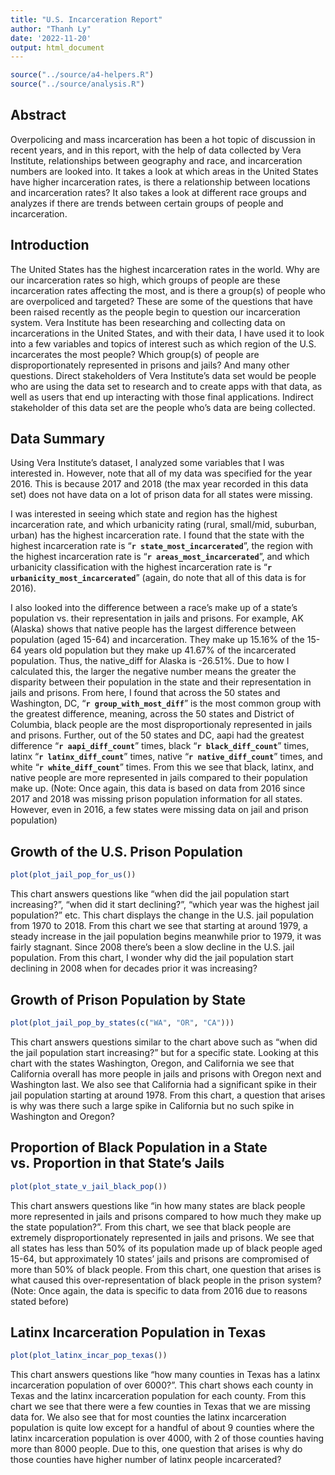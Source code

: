 ```yaml
---
title: "U.S. Incarceration Report"
author: "Thanh Ly"
date: '2022-11-20'
output: html_document
---
```


```r
source("../source/a4-helpers.R")
source("../source/analysis.R")
```

## Abstract 
Overpolicing and mass incarceration has been a hot topic of discussion in recent years, and in this report, with the help of data collected by Vera Institute, relationships between geography and race, and incarceration numbers are looked into. It takes a look at which areas in the United States have higher incarceration rates, is there a relationship between locations and incarceration rates? It also takes a look at different race groups and analyzes if there are trends between certain groups of people and incarceration.

## Introduction 
The United States has the highest incarceration rates in the world. Why are our incarceration rates so high, which groups of people are these incarceration rates affecting the most, and is there a group(s) of people who are overpoliced and targeted? These are some of the questions that have been raised recently as the people begin to question our incarceration system. Vera Institute has been researching and collecting data on incarcerations in the United States, and with their data, I have used it to look into a few variables and topics of interest such as which region of the U.S. incarcerates the most people? Which group(s) of people are disproportionately represented in prisons and jails? And many other questions. Direct stakeholders of Vera Institute's data set would be people who are using the data set to research and to create apps with that data, as well as users that end up interacting with those final applications. Indirect stakeholder of this data set are the people who's data are being collected.

## Data Summary 
Using Vera Institute's dataset, I analyzed some variables that I was interested in. However, note that all of my data was specified for the year 2016. This is because 2017 and 2018 (the max year recorded in this data set) does not have data on a lot of prison data for all states were missing.

I was interested in seeing which state and region has the highest incarceration rate, and which urbanicity rating (rural, small/mid, suburban, urban) has the highest incarceration rate. I found that the state with the highest incarceration rate is "**`r state_most_incarcerated`**", the region with the highest incarceration rate is "**`r areas_most_incarcerated`**", and which urbanicity classification with the highest incarceration rate is "**`r urbanicity_most_incarcerated`**" (again, do note that all of this data is for 2016).

I also looked into the difference between a race's make up of a state's population vs. their representation in jails and prisons. For example, AK (Alaska) shows that native people has the largest difference between population (aged 15-64) and incarceration. They make up 15.16% of the 15-64 years old population but they make up 41.67% of the incarcerated population. Thus, the native_diff for Alaska is -26.51%. Due to how I calculated this, the larger the negative number means the greater the disparity between their population in the state and their representation in jails and prisons. From here, I found that across the 50 states and Washington, DC, "**`r group_with_most_diff`**" is the most common group with the greatest difference, meaning, across the 50 states and District of Columbia, black people are the most disproportionaly represented in jails and prisons. Further, out of the 50 states and DC, aapi had the greatest difference "**`r aapi_diff_count`**" times, black "**`r black_diff_count`**" times, latinx "**`r latinx_diff_count`**" times, native "**`r native_diff_count`**" times, and white "**`r white_diff_count`**" times. From this we see that black, latinx, and native people are more represented in jails compared to their population make up.
(Note: Once again, this data is based on data from 2016 since 2017 and 2018 was missing prison population information for all states. However, even in 2016, a few states were missing data on jail and prison population)

## Growth of the U.S. Prison Population
```r
plot(plot_jail_pop_for_us())
```

This chart answers questions like "when did the jail population start increasing?", "when did it start declining?", "which year was the highest jail population?" etc. This chart displays the change in the U.S. jail population from 1970 to 2018. From this chart we see that starting at around 1979, a steady increase in the jail population begins meanwhile prior to 1979, it was fairly stagnant. Since 2008 there's been a slow decline in the U.S. jail population. From this chart, I wonder why did the jail population start declining in 2008 when for decades prior it was increasing?

## Growth of Prison Population by State
```r
plot(plot_jail_pop_by_states(c("WA", "OR", "CA")))
```

This chart answers questions similar to the chart above such as "when did the jail population start increasing?" but for a specific state. Looking at this chart with the states Washington, Oregon, and California we see that California overall has more people in jails and prisons with Oregon next and Washington last. We also see that California had a significant spike in their jail population starting at around 1978. From this chart, a question that arises is why was there such a large spike in California but no such spike in Washington and Oregon?

## Proportion of Black Population in a State vs. Proportion in that State's Jails
```r
plot(plot_state_v_jail_black_pop())
```

This chart answers questions like "in how many states are black people more represented in jails and prisons compared to how much they make up the state population?". From this chart, we see that black people are extremely disproportionately represented in jails and prisons. We see that all states has less than 50% of its population made up of black people aged 15-64, but approximately 10 states' jails and prisons are compromised of more than 50% of black people. From this chart, one question that arises is what caused this over-representation of black people in the prison system?
(Note: Once again, the data is specific to data from 2016 due to reasons stated before)

## Latinx Incarceration Population in Texas
```r
plot(plot_latinx_incar_pop_texas())
```

This chart answers questions like "how many counties in Texas has a latinx incarceration population of over 6000?". This chart shows each county in Texas and the latinx incarceration population for each county. From this chart we see that there were a few counties in Texas that we are missing data for. We also see that for most counties the latinx incarceration population is quite low except for a handful of about 9 counties where the latinx incarceration population is over 4000, with 2 of those counties having more than 8000 people. Due to this, one question that arises is why do those counties have higher number of latinx people incarcerated?

